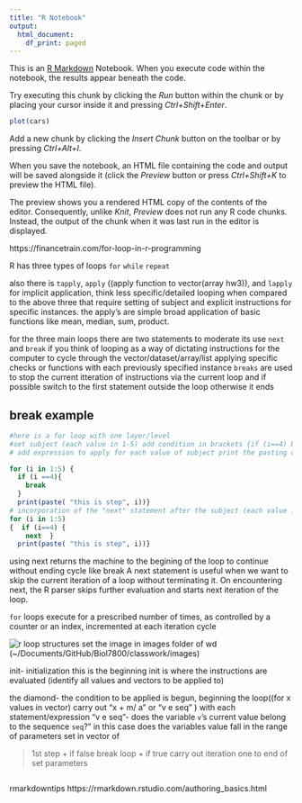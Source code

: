 ```yaml
---
title: "R Notebook"
output:
  html_document:
    df_print: paged
---
```


This is an [R Markdown](http://rmarkdown.rstudio.com) Notebook. When you execute code within the notebook, the results appear beneath the code. 

Try executing this chunk by clicking the *Run* button within the chunk or by placing your cursor inside it and pressing *Ctrl+Shift+Enter*. 

```r
plot(cars)
```

Add a new chunk by clicking the *Insert Chunk* button on the toolbar or by pressing *Ctrl+Alt+I*.

When you save the notebook, an HTML file containing the code and output will be saved alongside it (click the *Preview* button or press *Ctrl+Shift+K* to preview the HTML file).

The preview shows you a rendered HTML copy of the contents of the editor. Consequently, unlike *Knit*, *Preview* does not run any R code chunks. Instead, the output of the chunk when it was last run in the editor is displayed.

https://financetrain.com/for-loop-in-r-programming

R has three types of loops 
`for`
`while`
`repeat`

also there is `tapply`, `apply` ((apply function to vector(array hw3)), and `lapply` for implicit application, think less specific/detailed looping when compared to the above three that require setting of subject and explicit instructions for specific instances. the apply's are simple broad application of basic functions like mean, median, sum, product. 

for the three main loops there are two statements to moderate its use
`next` and `break`
if you think of looping as a way of dictating instructions for the computer to cycle through the vector/dataset/array/list applying specific checks or functions with each previously specified instance
`breaks` are used to stop the current itteration of instructions via the current loop and if possible switch to the first statement outside the loop otherwise it ends

## break example
```r
#here is a for loop with one layer/level
#set subject (each value in 1-5) add condition in brackets {if (i==4) break}
# add expression to apply for each value of subject print the pasting of "this is..." to each value in subj 1-5

for (i in 1:5) {
  if (i ==4){
    break
  }
  print(paste( "this is step", i))}
# incorporation of the "next" statement after the subject (each value in 1-5) and condition if (i==4) returns to the the machine to the beginning of the loop
for (i in 1:5) 
{  if (i==4) {  
    next  }
  print(paste( "this is step", i))}
```
using next returns the machine to the begining of the loop to continue without ending cycle like break
A next statement is useful when we want to skip the current iteration of a loop without terminating it. On encountering next, the R parser skips further evaluation and starts next iteration of the loop.

`for` loops execute for a
prescribed number of times, as controlled by a counter or an index,
incremented at each iteration cycle

![r loop structures](~/Documents/GitHub/Biol7800/classwork/images/loops_figs.png)
set the image in images folder of wd (~/Documents/GitHub/Biol7800/classwork/images)

init- initialization this is the beginning 
init is where the instructions are evaluated (identify all values and vectors to be applied to) 

the diamond- the condition to be applied is begun, beginning the loop((for x values in vector) carry out "x + m/ a" or "v e seq" )  with each statement/expression
"v e seq"- does the variable `v`’s current value belong to the sequence `seq`?”
in this case does the variables value fall in the range of parameters set in vector of 

> 1st step
+ if false break loop
+ if true carry out iteration one to end of set parameters

```r

```



rmarkdowntips
https://rmarkdown.rstudio.com/authoring_basics.html